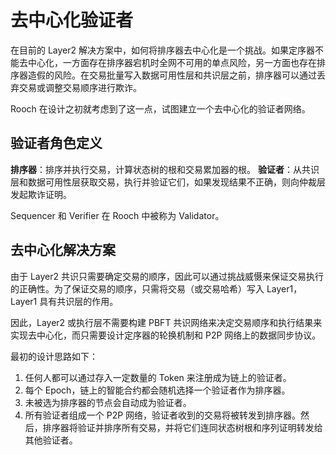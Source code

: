 # 去中心化验证者

在目前的 Layer2 解决方案中，如何将排序器去中心化是一个挑战。如果定序器不能去中心化，一方面存在排序器宕机时全网不可用的单点风险，另一方面也存在排序器造假的风险。在交易批量写入数据可用性层和共识层之前，排序器可以通过丢弃交易或调整交易顺序进行欺诈。

Rooch 在设计之初就考虑到了这一点，试图建立一个去中心化的验证者网络。

## 验证者角色定义

**排序器**：排序并执行交易，计算状态树的根和交易累加器的根。
**验证者**：从共识层和数据可用性层获取交易，执行并验证它们，如果发现结果不正确，则向仲裁层发起欺诈证明。

Sequencer 和 Verifier 在 Rooch 中被称为 Validator。

## 去中心化解决方案

由于 Layer2 共识只需要确定交易的顺序，因此可以通过挑战威慑来保证交易执行的正确性。为了保证交易的顺序，只需将交易（或交易哈希）写入 Layer1，Layer1 具有共识层的作用。

因此，Layer2 或执行层不需要构建 PBFT 共识网络来决定交易顺序和执行结果来实现去中心化，而只需要设计定序器的轮换机制和 P2P 网络上的数据同步协议。

最初的设计思路如下：

1. 任何人都可以通过存入一定数量的 Token 来注册成为链上的验证者。
2. 每个 Epoch，链上的智能合约都会随机选择一个验证者作为排序器。
3. 未被选为排序器的节点会自动成为验证者。
4. 所有验证者组成一个 P2P 网络，验证者收到的交易将被转发到排序器。然后，排序器将验证并排序所有交易，并将它们连同状态树根和序列证明转发给其他验证者。
